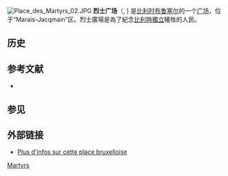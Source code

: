 {{coord|50|51|05|N|4|21|22|E|display=title|type:landmark_region:BE_scale:10000}}
{{otheruses|subject=[[比利时|比利时]][[布鲁塞尔|布鲁塞尔]]的广场
|other=[[利比亚|利比亚]][[的黎波里|的黎波里]]的同名广场
|烈士广场 (的黎波里)}}
[[Image:Place_des_Martyrs_02.JPG|thumb]]
'''烈士广场'''（{{lang-fr|Place des Martyrs}}, {{lang-nl|Martelarenplein}}) 是[[比利时|比利时]][[布鲁塞尔|布鲁塞尔]]的一个[[广场|广场]]，位于“Marais-Jacqmain”区。烈士廣場是為了紀念[[比利時獨立|比利時獨立]]犧牲的人民。

==历史==
<!--
Construite en [[1775|1775]] sur le site d'une ancienne blanchisserie, la ''place Saint-Michel'' d'alors marque l'introduction, par l'architecte [[Claude_Fisco|Claude Fisco]], du [[architecture_néoclassique|style néoclassique]] et de sa conception urbanistique dans la capitale des [[Pays-Bas_autrichiens|Pays-Bas autrichiens]].

En [[1776|1776]], le directeur du [[La_Monnaie|Théâtre de la Monnaie]] [[Ignaz_Vitzthumb|Ignaz Vitzthumb]] obtient l'autorisation d'y ériger un « ''[[théâtre_(bâtiment)|théâtre]] portatif'' », petit édifice en planches, léger et démontable, sur lequel il donne des [[pièce_de_théâtre|pièces]] en [[néerlandais|néerlandais]]. Déficitaire, l'opération se solde par la mise en vente du théâtre en mars [[1777|1777]]<ref>''[[Gazette_des_Pays-Bas|Gazette des Pays-Bas]]'' du 3 mars 1777.</ref>.

Après la [[Révolution_belge_de_1830|Révolution belge de 1830]], il est décidé par décret du [[Gouvernement_provisoire|Gouvernement provisoire]], l'inhumation sous ses pavé des héros des ''Journées de septembre''. Rebaptisée ''place des Martyrs de la liberté'', elle devint l'un des hauts lieux de célébration de l'identité nationale.
-->

<!--
Un concours, remporté par [[Guillaume_Geefs|Guillaume Geefs]],  sera organisé pour l’édification d’un monument au centre de la place. Inauguré en [[1838|1838]], celui-ci, dont les sculptures sont en  marbre blanc de [[Carrare_(Italie)|Carrare]]  est surmonté d’une représentation de la patrie gravant les noms de ses fils. Sous les quatre anges, et sous le niveau de la place, les quatre faces du monument comportent des bas-reliefs représentant des scènes de la [[révolution_belge|révolution belge]]. Il est entouré d’une crypte dont la galerie est ornée de 27 panneaux de marbre noir où sont gravés les 467 noms des révolutionnaires tombés au cours des combats de septembre 1830.

Deux autres monuments seront plus tard rajoutés aux deux extrémités de la place, en [[1897|1897]] le monument consacré à [[Jenneval|Jenneval]], et l’année suivante celui en mémoire de [[Frédéric_de_Mérode|Frédéric de Mérode]], tout deux morts au combat en octobre 1830.

Pendant longtemps, elle fut un lieu d'habitation prisé, à l'abri de l'agitation de la [[rue_Neuve|rue Neuve]] voisine mais, après une longue désaffection, les bâtiments au caractère digne et homogène en firent le lieu d'investissement rêvé pour des entreprises de prestige, publiques et privées.

Sa rénovation progressive a permis d'accueillir des cabinets ministériels de la [[Communauté_flamande|Communauté flamande]], des bureaux d'architectes et une salle de spectacle, le [[Théâtre_de_la_Place_des_Martyrs|Théâtre de la Place des Martyrs]].
-->

==参考文献==
* {{cite book |author= {{lang|fr|Brigitte D'Hainaut-Zveny (dir.)}}|authorlink= |coauthors= |title=《{{lang|fr|La Place des Martyrs}}》|year=1994|publisher=CFC-Éditions|location=布魯塞爾|isbn=2-930018-00-3|language=fr}}

==参见==
<references/>

==外部链接==
{{commonscat|Place des Martyrs/Martelaarsplein}}
* [http://www.ebru.be/Streets/StrMartelaren.html Plus d'infos sur cette place bruxelloise] {{Wayback|url=http://www.ebru.be/Streets/StrMartelaren.html |date=20110213075258 }}

[[Category:布鲁塞尔广场|Martyrs]]